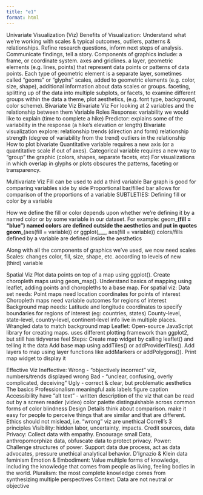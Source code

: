 ```yaml
---
title: "e1"
format: html
---
```


Univariate Visualization (Viz)
Benefits of Visualization: Understand what we’re working with scales & typical outcomes, outliers, patterns & relationships. Refine research questions, inform next steps of analysis. Communicate findings, tell a story.
Components of graphics include: 
a frame, or coordinate system. axes and gridlines. 
a layer, geometric elements (e.g. lines, points) that represent data points or patterns of data points. Each type of geometric element is a separate layer, sometimes called “geoms” or “glyphs”
scales, added to geometric elements (e.g. color, size, shape), additional information about data scales or groups.
faceting, splitting up of the data into multiple subplots, or facets, to examine different groups within the data
a theme, plot aesthetics, (e.g. font type, background, color scheme).
Bivariate Viz 
Bivariate Viz
For looking at 2 variables and the relationship between them
Variable Roles
	Response: variability we would like to explain (time to complete a hike)
Predictor: explains some of the variability in the response (a hike’s elevation or length)
Bivariate visualization explore:
relationship trends (direction and form)
relationship strength (degree of variability from the trend)
outliers in the relationship
How to plot bivariate
Quantitative variable requires a new axis (or a quantitative scale if out of axes).
Categorical variable requires a new way to “group” the graphic (colors, shapes, separate facets, etc)
For visualizations in which overlap in glyphs or plots obscures the patterns, faceting or transparency.

Multivariate Viz
Fill can be used to add a third variable
Bar graph is good for comparing variables side by side
Proportional bar/filled bar allows for comparison of the proportions of a variable
SUBTLETIES: Defining fill or color by a variable

How we define the fill or color depends upon whether we’re defining it by a named color or by some variable in our dataset. For example:
geom___(fill = "blue")
named colors are defined outside the aesthetics and put in quotes
geom___(aes(fill = variable)) or ggplot(___, aes(fill = variable))
colors/fills defined by a variable are defined inside the aesthetics

Along with all the components of graphics we’ve used, we now need scales
Scales: changes color, fill, size, shape, etc. according to levels of new (third) variable

Spatial Viz
Plot data points on top of a map using ggplot().
Create choropleth maps using geom_map().
Understand basics of mapping using leaflet, adding points and choropleths to a base map.
For spatial viz:
Data set needs:
Point maps need location coordinates for points of interest
Choropleth maps need variable outcomes for regions of interest
Background map needs: 
Latitude and longitude coordinates to specify boundaries for regions of interest (eg: countries, states)
County-level, state-level, country-level, continent-level info live in multiple places.
Wrangled data to match background map
Leaflet: Open-source JavaScript library for creating maps. uses different plotting framework than ggplot2, but still has tidyverse feel 
Steps:
Create map widget by calling leaflet() and telling it the data
Add base map using addTiles() or addProviderTiles().
Add layers to map using layer functions like addMarkers or addPolygons()).
Print map widget to display it

Effective Viz
Ineffective: 
Wrong - “objectively incorrect” viz, numbers/trends displayed wrong
Bad - “unclear, confusing, overly complicated, deceiving”
Ugly - correct & clear, but problematic aesthetics
The basics
Professionalism
meaningful axis labels
figure caption
Accessibility
have “alt text” - written description of the viz that can be read out by a screen reader (video)
color palette distinguishable across common forms of color blindness
Design Details
think about comparison. 
make it easy for people to perceive things that are similar and that are different.
Ethics
should not mislead, i.e. “wrong” viz are unethical
Correll’s 3 principles
Visibility: hidden labor, uncertainty, impacts. Credit sources, data
Privacy: Collect data with empathy. Encourage small Data, anthropomorphize data, obfuscate data to protect privacy.
Power: Challenge structures of power. Support data due process, act as data advocates, pressure unethical analytical behavior.
D’Ignazio & Klein data feminism
Emotion & Embodiment: Value multiple forms of knowledge, including the knowledge that comes from people as living, feeling bodies in the world.
Pluralism: the most complete knowledge comes from synthesizing multiple perspectives
Context: Data are not neutral or objective



